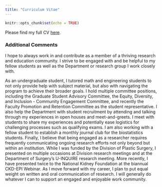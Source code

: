 ```yaml
---
title: "Curriculum Vitae"
---
```


```r
knitr::opts_chunk$set(echo = TRUE)
```

Please find my full CV <a href=Willem_Collier_CV.pdf>here</a>.

### Additional Comments

I hope to always work in and contribute as a member of a thriving research and education community. I strive to be engaged with and be helpful to my fellow students as well as the Department or research group I work closely with. 

As an undergraduate student, I tutored math and engineering students to not only provide help with subject material, but also with navigating the program to achieve their broader goals. I hold multiple committee positions, including the Graduate Student Advisory Committee, the Equity, Diversity, and Inclusion - Community Engagement Committee, and recently the Faculty Promotion and Retention Committee as the student representative. I also help the Department with student recruitment by attending and talking through my experiences in open houses and meet-and-greets. I meet with students to share my experiences and potentially ease logistics for challenging processes such as qualifying exams. I am also working with a fellow student to establish a monthly journal club for the biostatistics students. Finally, I believe that being engaged as a researcher requires frequently communicating ongoing research efforts not only beyond but within an institution. While I was funded by the Division of Plastic Surgery, I presented on multiple occasions at Division research meetings and at the Department of Surgery's U-INQUIRE research meeting. More recently, I have presented twice to the National Kidney Foundation at the biannual CKD-EPI Webinar. As I move forward with my career, I plan to put equal weight on written and oral communication of research. I will generally do whatever I can to support an engaged and enjoyable work community.  

